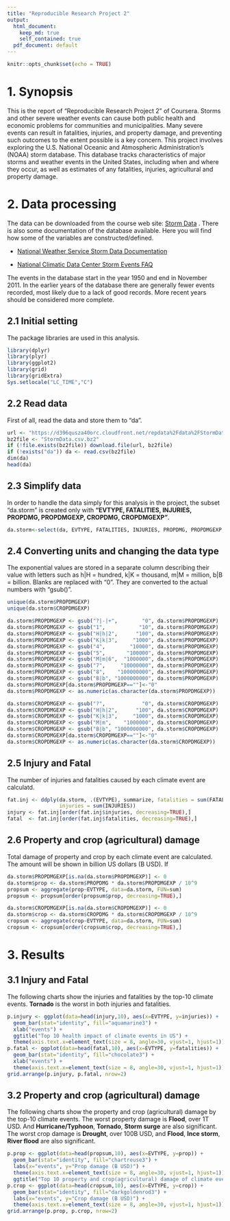 ```yaml
---
title: "Reproducible Research Project 2"
output: 
  html_document:
    keep_md: true
    self_contained: true
  pdf_document: default
---
```


```r
knitr::opts_chunk$set(echo = TRUE)
```
# 1. Synopsis
This is the report of "Reproducible Research Project 2" of Coursera.
Storms and other severe weather events can cause both public health and economic problems for communities and municipalities. Many severe events can result in fatalities, injuries, and property damage, and preventing such outcomes to the extent possible is a key concern.
This project involves exploring the U.S. National Oceanic and Atmospheric Administration's (NOAA) storm database. This database tracks characteristics of major storms and weather events in the United States, including when and where they occur, as well as estimates of any fatalities, injuries, agricultural and property damage.

# 2. Data processing
The data can be downloaded from the course web site: [Storm Data]("https://d396qusza40orc.cloudfront.net/repdata%2Fdata%2FStormData.csv.bz2") .
There is also some documentation of the database available. Here you will find how some of the variables are constructed/defined.

- [National Weather Service Storm Data Documentation]("https://d396qusza40orc.cloudfront.net/repdata%2Fpeer2_doc%2Fpd01016005curr.pdf")

- [National Climatic Data Center Storm Events FAQ]("https://d396qusza40orc.cloudfront.net/repdata%2Fpeer2_doc%2FNCDC%20Storm%20Events-FAQ%20Page.pdf")

The events in the database start in the year 1950 and end in November 2011. In the earlier years of the database there are generally fewer events recorded, most likely due to a lack of good records. More recent years should be considered more complete.

## 2.1 Initial setting

The package libraries are used in this analysis.
```r
library(dplyr)
library(plyr)
library(ggplot2)
library(grid)
library(gridExtra)
Sys.setlocale("LC_TIME","C")
```

## 2.2 Read data

First of all, read the data and store them to "da".
```r
url <- "https://d396qusza40orc.cloudfront.net/repdata%2Fdata%2FStormData.csv.bz2"
bz2file <- "StormData.csv.bz2"
if (!file.exists(bz2file)) download.file(url, bz2file)
if (!exists("da")) da <- read.csv(bz2file)
dim(da)
head(da)
```

## 2.3 Simplify data

In order to handle the data simply for this analysis in the project, the subset "da.storm" is created only with **"EVTYPE, FATALITIES, INJURIES, PROPDMG, PROPDMGEXP, CROPDMG, CROPDMGEXP"**.
```r
da.storm<-select(da, EVTYPE, FATALITIES, INJURIES, PROPDMG, PROPDMGEXP, CROPDMG, CROPDMGEXP)
```

## 2.4 Converting units and changing the data type

The exponential values are stored in a separate column describing their value with letters such as h|H = hundred, k|K = thousand, m|M = million, b|B = billion. Blanks are replaced with "0". They are converted to the actual numbers with "gsub()". 
```r
unique(da.storm$PROPDMGEXP)
unique(da.storm$CROPDMGEXP)
```

```r
da.storm$PROPDMGEXP <- gsub("?|-|+",        "0", da.storm$PROPDMGEXP)
da.storm$PROPDMGEXP <- gsub("1",           "10", da.storm$PROPDMGEXP)
da.storm$PROPDMGEXP <- gsub("H|h|2",      "100", da.storm$PROPDMGEXP)
da.storm$PROPDMGEXP <- gsub("K|k|3",     "1000", da.storm$PROPDMGEXP)
da.storm$PROPDMGEXP <- gsub("4",        "10000", da.storm$PROPDMGEXP)
da.storm$PROPDMGEXP <- gsub("5",       "100000", da.storm$PROPDMGEXP)
da.storm$PROPDMGEXP <- gsub("M|m|6",  "1000000", da.storm$PROPDMGEXP)
da.storm$PROPDMGEXP <- gsub("7",     "10000000", da.storm$PROPDMGEXP)
da.storm$PROPDMGEXP <- gsub("8",    "100000000", da.storm$PROPDMGEXP)
da.storm$PROPDMGEXP <- gsub("B|b", "1000000000", da.storm$PROPDMGEXP)
da.storm$PROPDMGEXP[da.storm$PROPDMGEXP==""]<-"0"
da.storm$PROPDMGEXP <- as.numeric(as.character(da.storm$PROPDMGEXP))

da.storm$CROPDMGEXP <- gsub("?",            "0", da.storm$CROPDMGEXP)
da.storm$CROPDMGEXP <- gsub("H|h|2",      "100", da.storm$CROPDMGEXP)
da.storm$CROPDMGEXP <- gsub("K|k|3",     "1000", da.storm$CROPDMGEXP)
da.storm$CROPDMGEXP <- gsub("M|m",    "1000000", da.storm$CROPDMGEXP)
da.storm$CROPDMGEXP <- gsub("B|b", "1000000000", da.storm$CROPDMGEXP)
da.storm$CROPDMGEXP[da.storm$CROPDMGEXP==""]<-"0"
da.storm$CROPDMGEXP <- as.numeric(as.character(da.storm$CROPDMGEXP))
```

## 2.5 Injury and Fatal

The number of injuries and fatalities caused by each climate event are calculatd.

```r
fat.inj <- ddply(da.storm, .(EVTYPE), summarize, fatalities = sum(FATALITIES),
                 injuries = sum(INJURIES))
injury <- fat.inj[order(fat.inj$injuries, decreasing=TRUE),]
fatal  <- fat.inj[order(fat.inj$fatalities, decreasing=TRUE),]
```

## 2.6 Property and crop (agricultural) damage

Total damage of property and crop by each climate event are calculated. The amount will be shown in billion US dollars (B USD). If 

```r
da.storm$PROPDMGEXP[is.na(da.storm$PROPDMGEXP)] <- 0
da.storm$prop <- da.storm$PROPDMG * da.storm$PROPDMGEXP / 10^9
propsum <- aggregate(prop~EVTYPE, data=da.storm, FUN=sum)
propsum <- propsum[order(propsum$prop, decreasing=TRUE),]

da.storm$CROPDMGEXP[is.na(da.storm$CROPDMGEXP)] <- 0
da.storm$crop <- da.storm$CROPDMG * da.storm$CROPDMGEXP / 10^9
cropsum <- aggregate(crop~EVTYPE, data=da.storm, FUN=sum)
cropsum <- cropsum[order(cropsum$crop, decreasing=TRUE),]
```

# 3. Results
## 3.1 Injury and Fatal

The following charts show the injuries and fatalities by the top-10 climate events. **Tornado** is the worst in both injuries and fatalities.

```r
p.injury <- ggplot(data=head(injury,10), aes(x=EVTYPE, y=injuries)) +
  geom_bar(stat="identity", fill="aquamarine3") +
  xlab("events") +
  ggtitle("Top 10 health impact of climate events in US") +
  theme(axis.text.x=element_text(size = 8, angle=30, vjust=1, hjust=1))
p.fatal <- ggplot(data=head(fatal,10), aes(x=EVTYPE, y=fatalities)) +
  geom_bar(stat="identity", fill="chocolate3") +
  xlab("events") +
  theme(axis.text.x=element_text(size = 8, angle=30, vjust=1, hjust=1))
grid.arrange(p.injury, p.fatal, nrow=2)
```

## 3.2 Property and crop (agricultural) damage

The following charts show the property and crop (agricultural) damage by the top-10 climate events. The worst property damage is **Flood**, over 1T USD. And **Hurricane/Typhoon**, **Tornado**, **Storm surge** are also significant.  
The worst crop damage is **Drought**, over 100B USD, and **Flood**, **Ince storm**, **River flood** are also significant.

```r
p.prop <- ggplot(data=head(propsum,10), aes(x=EVTYPE, y=prop)) +
  geom_bar(stat="identity", fill="chartreuse3") +
  labs(x="events", y="Prop damage (B USD)") +
  theme(axis.text.x=element_text(size = 8, angle=30, vjust=1, hjust=1)) +
  ggtitle("Top 10 property and crop(agricultural) damage of climate events in US")
p.crop <- ggplot(data=head(cropsum,10), aes(x=EVTYPE, y=crop)) +
  geom_bar(stat="identity", fill="darkgoldenrod3") +
  labs(x="events", y="Crop damage (B USD)") +
  theme(axis.text.x=element_text(size = 8, angle=30, vjust=1, hjust=1))
grid.arrange(p.prop, p.crop, nrow=2)
```
